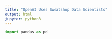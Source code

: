 ```yaml
---
title: "OpenAI Uses Sweatshop Data Scientists"
output: html
jupyter: python3
---
```


```python
import pandas as pd


```
